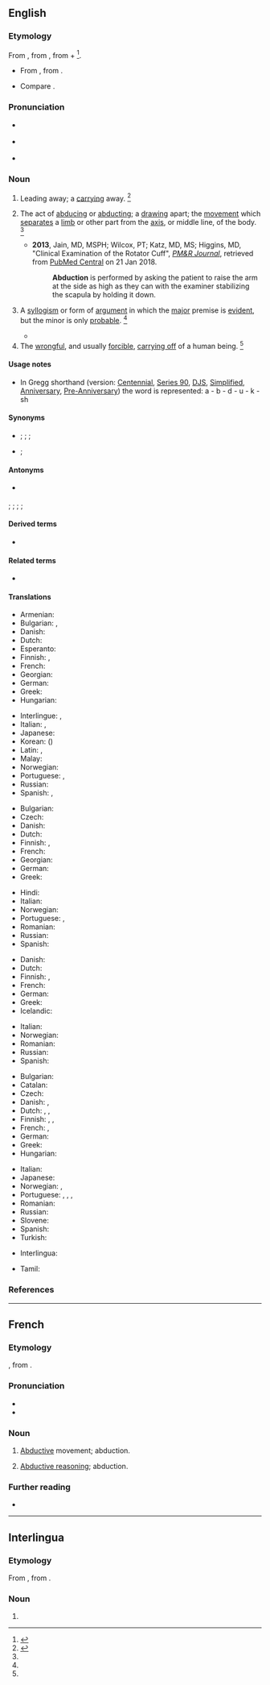 ==English==
{{slim-wikipedia}}
{{wikisource1911Enc|Abduction|Abduction (law)}}

===Etymology===
{{PIE root|en|dewk}}
From {{der|en|la|abductiō|t=robbing; abduction}}, from {{m|la|abdūcō|t=take or lead away}}, from {{m|la|ab|t=away}} + {{m|la|dūcō|t=to lead}}<ref>{{R:CDOE|page=2}}</ref>.
* {{sense|physiology}} From {{bor|en|fr|-}}, from {{der|en|la|abductus}}.
* Compare {{cog|fr|abduction}}.

===Pronunciation===
* {{a|RP}} {{IPA|/əbˈdʌk.ʃn̩/|lang=en}}
* {{a|US}} {{IPA|/æbˈdʌk.ʃn̩/|/æbˈdək.ʃn̩/|/əbˈdək.ʃn̩/|lang=en}}
* {{sense|anatomy sense}} {{q|for emphasis and disambiguation from {{m|en|adduction}}}} {{IPA|/ˈeɪ.ˈbiː.dʌk.ʃn̩/|lang=en}}

===Noun===
{{en-noun|~}}

# Leading away; a [[carry]]ing away. {{defdate|Early 17<sup>th</sup> century.}}<ref name=SOED>{{R:SOED5|page=3}}</ref>
# {{lb|en|anatomy}} The act of [[abduce|abducing]] or [[abduct]]ing; a [[draw]]ing apart; the [[movement]] which [[separate]]s a [[limb]] or other part from the [[axis]], or middle line, of the body. {{defdate|Mid 17<sup>th</sup> century.}}<ref name=SOED/>
#* '''2013''', Jain, MD, MSPH; Wilcox, PT; Katz, MD, MS; Higgins, MD, "Clinical Examination of the Rotator Cuff", [[w:American_Academy_of_Physical_Medicine_and_Rehabilitation#Publications|''PM&R Journal'']], retrieved from  [https://www.ncbi.nlm.nih.gov/pmc/articles/PMC3826176 PubMed Central] on 21 Jan 2018.
#*: '''Abduction''' is performed by asking the patient to raise the arm at the side as high as they can with the examiner stabilizing the scapula by holding it down.
# {{lb|en|logic}} A [[syllogism]] or form of [[argument]] in which the [[major]] premise is [[evident]], but the minor is only [[probable]]. {{defdate|Late 17<sup>th</sup> century.}}<ref name=SOED/>
#* {{quote-book|lang=en|year=2005|author=Ronnie Cann, Ruth Kempson, Lutz Marten|title=The Dynamics of Language, an Introduction|page=256|passage=The significance of such a step is that it is not morphologically triggered: it is a step of '''abduction''', and what is required here is a meta-level process of reasoning.}}
# The [[wrongful]], and usually [[forcible]], [[carry off|carrying off]] of a human being. {{defdate|Mid 18<sup>th</sup> century.}}<ref name=SOED/>
#: {{ux|en|the '''abduction''' of a child}}

====Usage notes====
* In Gregg shorthand (version: [[w:Gregg_Shorthand#Centennial_Gregg_Shorthand|Centennial]], [[w:Gregg_Shorthand#Series_90_Gregg_Shorthand|Series 90]], [[w:Gregg_Shorthand#Diamond_Jubilee_Gregg_Shorthand|DJS]], [[w:Gregg_Shorthand#Simplified_Gregg_Shorthand|Simplified]], [[w:Gregg_Shorthand#Anniversary_Gregg_Shorthand|Anniversary]], [[w:Gregg_Shorthand#Pre-Anniversary_Gregg_Shorthand|Pre-Anniversary]]) the word is represented: a - b - d - u - k - sh

====Synonyms====
* {{sense|legal|carrying off of human being}} {{l|en|appropriation}}; {{l|en|kidnapping}}; {{l|en|seizure}};  {{l|en|withdrawal}}
* {{sense|logic}} {{l|en|retroduction}}; {{l|en|abstraction}}

====Antonyms====
* {{sense|physiology}} {{l|en|adduction}}
{{l|en|replacement}}; {{l|en|restitution}}; {{l|en|restoration}}; {{l|en|surrender}}; {{l|en|reinstatement}}

====Derived terms====
* {{l|en|alien abduction}}

====Related terms====
* {{l|en|abduce}}

====Translations====
{{trans-top|leading away, carrying away}}
* Armenian: {{t+|hy|հափշտակում}}
* Bulgarian: {{t|bg|отвличане|n}}, {{t+|bg|похище́ние|n}}
* Danish: {{t|da|bortføring|c}}
* Dutch: {{t+|nl|afvoering|m}}
* Esperanto: {{t|eo|forrabo}}
* Finnish: {{t|fi|poisvienti}}, {{t+|fi|poistaminen}}
* French: {{t+|fr|enlèvement|m}}
* Georgian: {{t|ka|მოტაცება}}
* German: {{t+|de|Entführung|f}}
* Greek: {{t+|el|απαγωγή|f}}
* Hungarian: {{t+|hu|eltérítés}}
{{trans-mid}}
* Interlingue: {{t|ie|abduction}}, {{t|ie|raption}}
* Italian: {{t+|it|rapimento|m}}, {{t+|it|sequestro|m}}
* Japanese: {{t+|ja|誘拐|tr=ゆうかい, yūkai}}
* Korean: {{t+|ko|유괴}} ({{t+|ko|誘拐}})
* Latin: {{t|la|abductiō|f}}, {{t|la|raptiō|f}}
* Malay: {{t|ms|penculikan}}
* Norwegian: {{t|no|bortføring|c}}
* Portuguese: {{qualifier|Brazil}} {{t+|pt|abdução|m}}, {{qualifier|Portugal}} {{t|pt|abducção|m}}
* Russian: {{t+|ru|похище́ние|n}}
* Spanish: {{t+|es|rapto|m}}, {{t+|es|secuestro|m}}
{{trans-bottom}}

{{trans-top|physiology: movement separating limb from axis}}
* Bulgarian: {{t|bg|абду́кция|f}}
* Czech: {{t|cs|abdukce}}
* Danish: {{t|da|abduktion|c}}
* Dutch: {{t+|nl|abductie|f}}
* Finnish: {{t|fi|loitonnus}}, {{t+|fi|abduktio}}
* French: {{t+|fr|abduction|f}}
* Georgian: {{t+|ka|აბდუქცია}}
* German: {{t+|de|Abduktion|f}}
* Greek: {{t+|el|απαγωγή|f}}
{{trans-mid}}
* Hindi: {{t+|hi|अपवर्तन}}
* Italian: {{t+|it|abduzione|f}}
* Norwegian: {{t|no|abduksjon|m}}
* Portuguese: {{t+|pt|abdução|m}} {{qualifier|Brazil}}, {{t|pt|abducção|m}} {{qualifier|Portugal}}
* Romanian: {{t+|ro|abducție|f}}
* Russian: {{t+|ru|абду́кция|f}}
* Spanish: {{t+|es|abducción|f}}
{{trans-bottom}}

{{trans-top|logic: type of syllogism}}
* Danish: {{t|da|abduktion|c}}
* Dutch: {{t+|nl|abductie|f}}
* Finnish: {{t+|fi|abduktio}}, {{t|fi|[[abduktiivinen]] [[päättely]]}}
* French: {{t+|fr|abduction|f}}
* German: {{t+|de|Abduktion|f}}
* Greek: {{t+|el|απαγωγή|f}}
* Icelandic: {{t|is|fráleiðsla|f}}
{{trans-mid}}
* Italian: {{t+|it|abduzione|f}}
* Norwegian: {{t|no|abduksjon|m}}
* Romanian: {{t+|ro|abducție|f}}
* Russian: {{t+|ru|абду́кция|f}}
* Spanish: {{t+|es|abducción|f}}
{{trans-bottom}}

{{trans-top|law: wrongful carrying off of a human being}}
* Bulgarian: {{t|bg|отвличане|n}}
* Catalan: {{t|ca|segrest|m}}
* Czech: {{t+|cs|únos|m}}
* Danish: {{t|da|bortføring|c}}, {{t|da|kidnappning|c}}
* Dutch: {{t+|nl|ontvoering|f}}, {{t+|nl|kidnapping|f}}, {{t|nl|schaking|f}}
* Finnish: {{t+|fi|sieppaus}}, {{t+|fi|ihmisryöstö}}, {{t+|fi|kidnappaus}}
* French: {{t+|fr|rapt|m}}, {{t+|fr|enlèvement|m}}
* German: {{t+|de|Entführung|f}}
* Greek: {{t+|el|απαγωγή|f}}
* Hungarian: {{t+|hu|emberrablás}}
{{trans-mid}}
* Italian: {{t+|it|rapimento|m}}
* Japanese: {{t+|ja|誘拐|tr=ゆうかい, yūkai}}
* Norwegian: {{t|no|bortføring|c}}, {{t|no|kidnapping|c}}
* Portuguese: {{t+|pt|rapto}}, {{t+|pt|abdução|f}}, {{t+|pt|seqüestro|m}} {{qualifier|Brazil}}, {{t|pt|abducção|m}} {{qualifier|Portugal}}
* Romanian: {{t+|ro|răpire|f}}
* Russian: {{t+|ru|похище́ние|n}}
* Slovene: {{t+|sl|ugrabitev|f}}
* Spanish: {{t+|es|rapto|m}}
* Turkish: {{t|tr|adam kaçırma}}
{{trans-bottom}}

{{checktrans-top}}
* Interlingua: {{t-check|ia|abduction}}
{{trans-mid}}
* Tamil: {{t+check|ta|கடத்தல்}}
{{trans-bottom}}

===References===
<references/>

----

==French==

===Etymology===
{{lbor|fr|la|abductiō|t=robbing; abduction}}, from {{m|la|abdūcō|t=take or lead away}}.

===Pronunciation===
* {{fr-IPA}}
* {{audio|LL-Q150 (fra)-Lepticed7-abduction.wav|Audio|lang=fr}}

===Noun===
{{fr-noun|f}}

# {{lb|fr|physiology}} [[abductive|Abductive]] movement; abduction.
# {{lb|fr|logic|computing}} [[abductive reasoning|Abductive reasoning]]; abduction.

===Further reading===
* {{R:TLFi}}

----

==Interlingua==

===Etymology===
From {{der|ia|la|abductiō|t=robbing; abduction}}, from {{m|la|abdūcō|t=take or lead away}}.

===Noun===
{{ia-noun|es}}

# {{l|en|abduction}}
